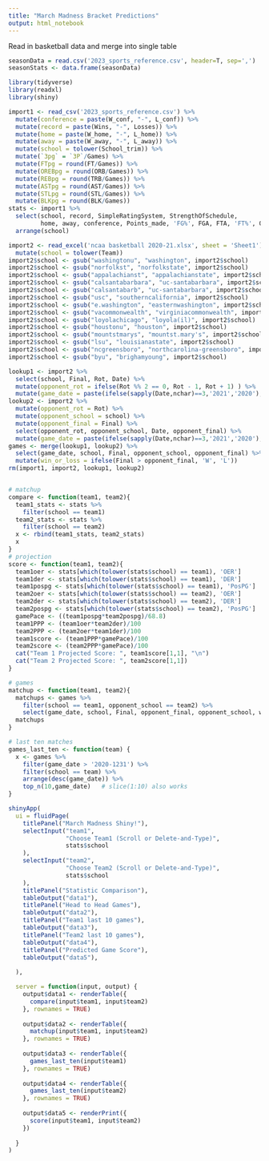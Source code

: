 ```yaml
---
title: "March Madness Bracket Predictions"
output: html_notebook
---
```


Read in basketball data and merge into single table
```r
seasonData = read.csv('2023_sports_reference.csv', header=T, sep=',')
seasonStats <- data.frame(seasonData)
```

```r
library(tidyverse)
library(readxl)
library(shiny)

import1 <- read_csv('2023_sports_reference.csv') %>%
  mutate(conference = paste(W_conf, "-", L_conf)) %>%
  mutate(record = paste(Wins, "-", Losses)) %>%
  mutate(home = paste(W_home, "-", L_home)) %>%
  mutate(away = paste(W_away, "-", L_away)) %>%
  mutate(school = tolower(School_trim)) %>%
  mutate(`3pg` = `3P`/Games) %>%
  mutate(FTpg = round(FT/Games)) %>%
  mutate(OREBpg = round(ORB/Games)) %>%
  mutate(REBpg = round(TRB/Games)) %>%
  mutate(ASTpg = round(AST/Games)) %>%
  mutate(STLpg = round(STL/Games)) %>%
  mutate(BLKpg = round(BLK/Games))
stats <- import1 %>%
  select(school, record, SimpleRatingSystem, StrengthOfSchedule, 
         home, away, conference, Points_made, 'FG%', FGA, FTA, 'FT%', ORB, TOV, OER, DER, PosPG) %>%
  arrange(school)

import2 <- read_excel('ncaa basketball 2020-21.xlsx', sheet = 'Sheet1') %>%
  mutate(school = tolower(Team)) 
import2$school <- gsub("washingtonu", "washington", import2$school)
import2$school <- gsub("norfolkst", "norfolkstate", import2$school)
import2$school <- gsub("appalachianst", "appalachianstate", import2$school)
import2$school <- gsub("calsantabarbara", "uc-santabarbara", import2$school)
import2$school <- gsub("calsantabarb", "uc-santabarbara", import2$school)
import2$school <- gsub("usc", "southerncalifornia", import2$school)
import2$school <- gsub("e.washington", "easternwashington", import2$school)
import2$school <- gsub("vacommonwealth", "virginiacommonwealth", import2$school) 
import2$school <- gsub("loyolachicago", "loyola(il)", import2$school)
import2$school <- gsub("houstonu", "houston", import2$school)
import2$school <- gsub("mountstmarys", "mountst.mary's", import2$school)
import2$school <- gsub("lsu", "louisianastate", import2$school)
import2$school <- gsub("ncgreensboro", "northcarolina-greensboro", import2$school)
import2$school <- gsub("byu", "brighamyoung", import2$school)

lookup1 <- import2 %>%
  select(school, Final, Rot, Date) %>%
  mutate(opponent_rot = ifelse(Rot %% 2 == 0, Rot - 1, Rot + 1) ) %>%
  mutate(game_date = paste(ifelse(sapply(Date,nchar)==3,'2021','2020'),Date, sep = '-'))
lookup2 <- import2 %>%
  mutate(opponent_rot = Rot) %>% 
  mutate(opponent_school = school) %>%
  mutate(opponent_final = Final) %>%
  select(opponent_rot, opponent_school, Date, opponent_final) %>%
  mutate(game_date = paste(ifelse(sapply(Date,nchar)==3,'2021','2020'),Date, sep = '-'))
games <- merge(lookup1, lookup2) %>%
  select(game_date, school, Final, opponent_school, opponent_final) %>%
  mutate(win_or_loss = ifelse(Final > opponent_final, 'W', 'L'))
rm(import1, import2, lookup1, lookup2)


# matchup
compare <- function(team1, team2){
  team1_stats <- stats %>%
    filter(school == team1)
  team2_stats <- stats %>%
    filter(school == team2)
  x <- rbind(team1_stats, team2_stats)
  x
}
# projection
score <- function(team1, team2){
  team1oer <- stats[which(tolower(stats$school) == team1), 'OER'] 
  team1der <- stats[which(tolower(stats$school) == team1), 'DER'] 
  team1pospg <- stats[which(tolower(stats$school) == team1), 'PosPG']
  team2oer <- stats[which(tolower(stats$school) == team2), 'OER']
  team2der <- stats[which(tolower(stats$school) == team2), 'DER']
  team2pospg <- stats[which(tolower(stats$school) == team2), 'PosPG']
  gamePace <- ((team1pospg*team2pospg)/68.8)
  team1PPP <- (team1oer*team2der)/100
  team2PPP <- (team2oer*team1der)/100
  team1score <- (team1PPP*gamePace)/100
  team2score <- (team2PPP*gamePace)/100
  cat("Team 1 Projected Score: ", team1score[1,1], "\n")
  cat("Team 2 Projected Score: ", team2score[1,1])
}

# games
matchup <- function(team1, team2){
  matchups <- games %>%
    filter(school == team1, opponent_school == team2) %>%
    select(game_date, school, Final, opponent_final, opponent_school, win_or_loss)
  matchups
}

# last ten matches
games_last_ten <- function(team) {
  x <- games %>%
    filter(game_date > '2020-1231') %>%
    filter(school == team) %>%
    arrange(desc(game_date)) %>%
    top_n(10,game_date)   # slice(1:10) also works
}
```

```r
shinyApp(
  ui = fluidPage(
    titlePanel("March Madness Shiny!"),
    selectInput("team1", 
                "Choose Team1 (Scroll or Delete-and-Type)",
                stats$school
    ),
    selectInput("team2",
                "Choose Team2 (Scroll or Delete-and-Type)",
                stats$school
    ),
    titlePanel("Statistic Comparison"),
    tableOutput("data1"),
    titlePanel("Head to Head Games"),
    tableOutput("data2"),
    titlePanel("Team1 last 10 games"),
    tableOutput("data3"),
    titlePanel("Team2 last 10 games"),
    tableOutput("data4"),
    titlePanel("Predicted Game Score"),
    tableOutput("data5"),
    
  ),

  server = function(input, output) {
    output$data1 <- renderTable({
      compare(input$team1, input$team2)
    }, rownames = TRUE)    
    
    output$data2 <- renderTable({
      matchup(input$team1, input$team2)
    }, rownames = TRUE)    
    
    output$data3 <- renderTable({
      games_last_ten(input$team1)
    }, rownames = TRUE)    
    
    output$data4 <- renderTable({
      games_last_ten(input$team2)
    }, rownames = TRUE)    
    
    output$data5 <- renderPrint({
      score(input$team1, input$team2)
    })
    
  }
)
  
```